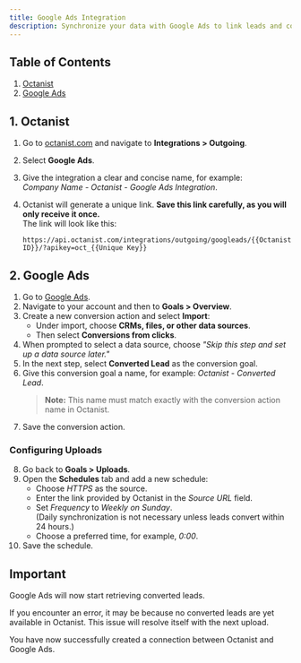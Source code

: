 ```yaml
---
title: Google Ads Integration
description: Synchronize your data with Google Ads to link leads and conversions back to campaigns.
---
```


## Table of Contents

1. [Octanist](#1-octanist)
2. [Google Ads](#2-google-ads)

## 1. Octanist

1. Go to [octanist.com](https://octanist.com/) and navigate to **Integrations > Outgoing**.
2. Select **Google Ads**.
3. Give the integration a clear and concise name, for example:  
   _Company Name - Octanist - Google Ads Integration_.
4. Octanist will generate a unique link. **Save this link carefully, as you will only receive it once.**  
   The link will look like this:

   `https://api.octanist.com/integrations/outgoing/googleads/{{Octanist ID}}/?apikey=oct_{{Unique Key}}`

## 2. Google Ads

1. Go to [Google Ads](https://ads.google.com/aw/overview).
2. Navigate to your account and then to **Goals > Overview**.
3. Create a new conversion action and select **Import**:
   - Under import, choose **CRMs, files, or other data sources**.
   - Then select **Conversions from clicks**.
4. When prompted to select a data source, choose _"Skip this step and set up a data source later."_
5. In the next step, select **Converted Lead** as the conversion goal.
6. Give this conversion goal a name, for example: _Octanist - Converted Lead_.
   > **Note:** This name must match exactly with the conversion action name in Octanist.
7. Save the conversion action.

### Configuring Uploads

8. Go back to **Goals > Uploads**.
9. Open the **Schedules** tab and add a new schedule:
   - Choose _HTTPS_ as the source.
   - Enter the link provided by Octanist in the _Source URL_ field.
   - Set _Frequency_ to _Weekly on Sunday_.  
     (Daily synchronization is not necessary unless leads convert within 24 hours.)
   - Choose a preferred time, for example, _0:00_.
10. Save the schedule.

## Important

Google Ads will now start retrieving converted leads.

If you encounter an error, it may be because no converted leads are yet available in Octanist. This issue will resolve itself with the next upload.

You have now successfully created a connection between Octanist and Google Ads.
